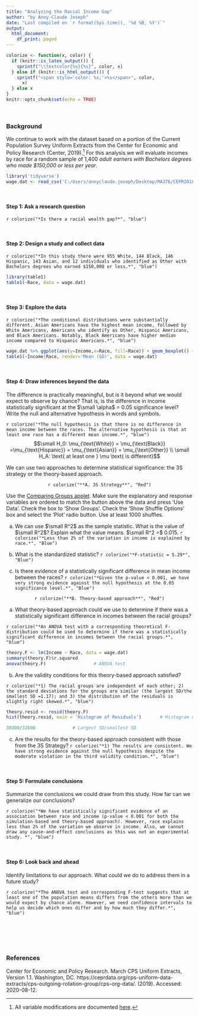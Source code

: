 ---
title: "Analyzing the Racial Income Gap"
author: "by Anny-Claude Joseph"
date: "Last compiled on `r format(Sys.time(), '%d %B, %Y')`"
output:
  html_document:
    df_print: paged
---

```{r setup, message=FALSE, echo=TRUE, include=FALSE, warning=FALSE}
colorize <- function(x, color) {
  if (knitr::is_latex_output()) {
    sprintf("\\textcolor{%s}{%s}", color, x)
  } else if (knitr::is_html_output()) {
    sprintf("<span style='color: %s;'>%s</span>", color, 
      x)
  } else x
}
knitr::opts_chunk$set(echo = TRUE)
```
<br>

### Background 
We continue to work with the dataset based on a portion of the Current Population Survey Uniform Extracts from the Center for Economic and Policy Research (Center, 2019).^[All variable modifications are documented [here](https://github.com/tooderful/MA376/blob/master/LSN%206/Prep%20Files/CEPR_2018_Data3.R).] For this analysis we will evaluate incomes by race for a random sample of 1,400 *adult earners with Bachelors degrees who made $150,000 or less per year*. 

```{r, message=FALSE, echo=TRUE}
library('tidyverse')
wage.dat <- read_csv('C:/Users/annyclaude.joseph/Desktop/MA376/CEPR2018_3.csv')
``` 

<br>

#### Step 1: Ask a research question
`r colorize("*Is there a racial wealth gap?*", "blue")`

<br>

#### Step 2:  Design a study and collect data
`r colorize("*In this study there were 955 White, 144 Black, 146 Hispanic, 143 Asian, and 12 individuals who identified as Other with Bachelors degrees who earned $150,000 or less.*", "blue")`

```{r, message=FALSE, echo=TRUE}
library(table1)
table1(~Race, data = wage.dat)
``` 

<br>

#### Step 3: Explore the data
`r colorize("*The conditional distributions were substantially different. Asian Americans have the highest mean income, followed by White Americans, Americans who identify as Other, Hispanic Americans, and Black Americans. Notably, Black Americans have higher median income compared to Hispanic Americans.*", "blue")`
  

```{r, message=FALSE, echo=TRUE, out.width = '60%',fig.align = "center"}
wage.dat %>% ggplot(aes(y=Income,x=Race, fill=Race)) + geom_boxplot() + labs(title = 'Income Distributions Conditional on Race')
table1(~Income|Race, render='Mean (SD)', data = wage.dat)
```

<br>

#### Step 4: Draw inferences beyond the data
The difference is practically meaningful, but is it beyond what we would expect to observe by chance? That is, is the difference in income statistically significant at the $\small \alpha$ = 0.05 significance level? Write the null and alternative hypothesis in words and symbols.

`r colorize("*The null hypothesis is that there is no difference in mean income between the races. The alternative hypothesis is that at least one race has a different mean income.*", "blue")`
$$\small  H_0: \mu_{\text{White}} = \mu_{\text{Black}} =\mu_{\text{Hispanic}} = \mu_{\text{Asian}} = \mu_{\text{Other}} \\
\small H_A: \text{ at least one } \mu \text{ is different}$$


We can use two approaches to determine statistical significance: the 3S strategy or the theory-based approach.

<p style="text-align: center;"> `r colorize("**A. 3S Strategy**", "Red")`</p>

Use the [Comparing Groups applet](http://www.rossmanchance.com/applets/ComparingGroups.html). Make sure the explanatory and response variables are ordered to match the button above the data and press 'Use Data'. Check the box to 'Show Groups'. Check the 'Show Shuffle Options' box and select the 'Plot' radio button. Use at least 1000 shuffles.  

a) We can use $\small R^2$ as the sample statistic. What is the value of $\small R^2$? Explain what the value means. $\small R^2 =$ 0.015. `r colorize("*Less than 2% of the variation in income is explained by race.*", "Blue")`

b) What is the standardized statistic?
`r colorize("*F-statistic = 5.29*", "Blue")`

c) Is there evidence of a statistically significant difference in mean income between the races? `r colorize("*Given the p-value < 0.001, we have very strong evidence against the null hypothesis at the 0.05 significance level.*", "Blue")`


<p style="text-align: center;"> `r colorize("**B. Theory-based approach**", "Red")`</p>


a. What theory-based approach could we use to determine if there was a statistically significant difference in incomes between the racial groups?

`r colorize("*An ANOVA test with a corresponding theoretical F-distribution could be used to determine if there was a statistically significant difference in incomes between the racial groups.*", "blue")`


```{r, message=FALSE, echo=TRUE, out.width = '60%',fig.align = "center"}
theory.F <- lm(Income ~ Race, data = wage.dat)
summary(theory.F)$r.squared
anova(theory.F)                  # ANOVA test
``` 

b. Are the validity conditions for this theory-based approach satisfied?

`r colorize("*1) The racial groups are independent of each other; 2) the standard deviations for the groups are similar (the largest SD/the smallest SD =1.17); and 3) the distribution of the residuals is slightly right skewed.*", "blue")`

```{r, message=FALSE, echo=TRUE, out.width = '50%',fig.align = "center"}
theory.resid <- resid(theory.F) 
hist(theory.resid, main = 'Histogram of Residuals')       # Histogram of residuals

38300/32600              # Largest SD/smallest SD 

``` 

c. Are the results for the theory-based approach consistent with those from the 3S Strategy? `r colorize("*1) The results are consistent. We have strong evidence against the null hypothesis despite the moderate violation in the third validity condition.*", "blue")`

<br>
 
#### Step 5: Formulate conclusions
Summarize the conclusions we could draw from this study. How far can we generalize our conclusions?  

`r colorize("*We have statistically significant evidence of an association between race and income (p-value < 0.001 for both the simulation-based and theory-based approach). However, race explains less than 2% of the variation we observe in income. Also, we cannot draw any cause-and-effect conclusions as this was not an experimental study. *", "blue")`

<br>
 
#### Step 6: Look back and ahead
Identify limitations to our approach. What could we do to address them in a future study?

`r colorize("*The ANOVA test and corresponding F-test suggests that at least one of the population means differs from the others more than we would expect by chance alone. However, we need confidence intervals to help us decide which ones differ and by how much they differ.*", "blue")`


<br>
<br>
<br>
<br>

### References
Center for Economic and Policy Research. March CPS Uniform Extracts, Version 1.1. Washington, DC.
https://ceprdata.org/cps-uniform-data-extracts/cps-outgoing-rotation-group/cps-org-data/. (2019). Accessed: 2020-08-12.




